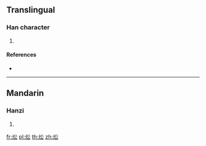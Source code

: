 ==Translingual==

===Han character===
{{Han char|rn=86|rad=火|as=04|sn=8|four=98832|canj=FCI}}

# {{defn|Han|sort=火04}}

====References====
* {{Han ref|kx=0666.280|dkj=18892|dj=1076.050|hdz=32192.110|uh=7082|ud=28802|bh=CD58|bd=52568}}

----

==Mandarin==

===Hanzi===
{{cmn-hanzi|pin=[[zhōng]] ([[zhong1]])|wg=chung<sup>1</sup>}}

# {{defn|lang=cmn|sort=火04}}

[[fr:炂]]
[[pl:炂]]
[[th:炂]]
[[zh:炂]]
